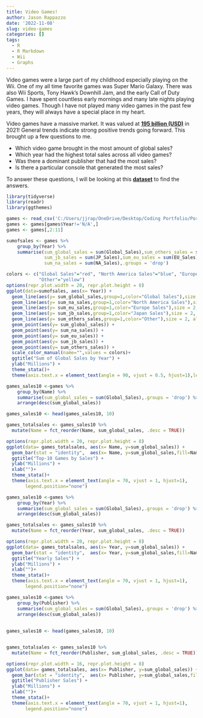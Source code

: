 ```yaml
---
title: Video Games!
author: Jason Rappazzo
date: '2022-11-08'
slug: video-games
categories: []
tags:
  - R
  - R Markdown
  - Wii
  - Graphs
---
```


Video games were a large part of my childhood especially playing on the Wii. One of my all time favorite games was Super Mario Galaxy. There was also Wii Sports, Tony Hawk's Downhill Jam, and the early Call of Duty Games. I have spent countless early mornings and many late nights playing video games. Though I have not played many video games in the past few years, they will always have a special place in my heart. 

Video games have a massive market. It was valued at [**195 billion (USD)**](https://www.grandviewresearch.com/industry-analysis/video-game-market#:~:text=Report%20Overview,12.9%25%20from%202022%20to%202030.) in 2021! General trends indicate strong positive trends going forward. This brought up a few questions to me. 

* Which video game brought in the most amount of global sales?
* Which year had the highest total sales across all video games?
* Was there a dominant publisher that had the most sales?
* Is there a particular console that generated the most sales?

To answer these questions, I will be looking at this [**dataset**](https://www.kaggle.com/datasets/gregorut/videogamesales) to find the answers.

```r
library(tidyverse)
library(readr)
library(ggthemes)

games <- read_csv('C:/Users/jjrap/OneDrive/Desktop/Coding Portfolio/Portfolio Website/content/post/2022-11-08-video-games/vgsales.csv')
games <- games[games$Year!='N/A',]
games <- games[,2:11]
```

```r
sumofsales <- games %>%
    group_by(Year) %>%
    summarise(sum_global_sales = sum(Global_Sales),sum_others_sales = sum(Other_Sales),
              sum_jb_sales = sum(JP_Sales),sum_eu_sales = sum(EU_Sales),
              sum_na_sales = sum(NA_Sales),.groups = 'drop')

colors <- c("Global Sales"="red", "North America Sales"="blue", "Europe Sales"="green", "Japan Sales"="orange",
            "Other"="yellow")
options(repr.plot.width = 20, repr.plot.height = 8)
ggplot(data=sumofsales, aes(x= Year)) +
  geom_line(aes(y= sum_global_sales,group=1,color="Global Sales"),size = 2, alpha = 0.5)+
  geom_line(aes(y= sum_na_sales,group=1,color="North America Sales"),size = 2, alpha = 0.5)+
  geom_line(aes(y= sum_eu_sales,group=1,color="Europe Sales"),size = 2, alpha = 0.5)+
  geom_line(aes(y= sum_jb_sales,group=1,color="Japan Sales"),size = 2, alpha = 0.5)+
  geom_line(aes(y= sum_others_sales,group=1,color="Other"),size = 2, alpha = 0.5)+
  geom_point(aes(y= sum_global_sales)) +
  geom_point(aes(y= sum_na_sales)) +
  geom_point(aes(y= sum_eu_sales)) +
  geom_point(aes(y= sum_jb_sales)) +
  geom_point(aes(y= sum_others_sales)) +
  scale_color_manual(name="",values = colors)+
  ggtitle("Sum of Global Sales by Year") +
  ylab("Millions") +
  theme_stata()+
  theme(axis.text.x = element_text(angle = 90, vjust = 0.5, hjust=1),legend.position="top")
```
```r
games_sales10 <-games %>%
    group_by(Name) %>%
    summarise(sum_global_sales = sum(Global_Sales),.groups = 'drop') %>%
    arrange(desc(sum_global_sales))

games_sales10 <- head(games_sales10, 10)

games_totalsales <- games_sales10 %>%
  mutate(Name = fct_reorder(Name, sum_global_sales, .desc = TRUE))

options(repr.plot.width = 20, repr.plot.height = 8)
ggplot(data= games_totalsales, aes(x= Name, y=sum_global_sales)) +
  geom_bar(stat = "identity",  aes(x= Name, y=sum_global_sales,fill=Name))+
  ggtitle("Top-10 Games by Sales") +
  ylab("Millions") +
  xlab("")+
  theme_stata()+
  theme(axis.text.x = element_text(angle = 70, vjust = 1, hjust=1),
       legend.position="none")
```

```r
games_sales10 <-games %>%
    group_by(Year) %>%
    summarise(sum_global_sales = sum(Global_Sales),.groups = 'drop') %>%
    arrange(desc(sum_global_sales))

games_totalsales <- games_sales10 %>%
  mutate(Name = fct_reorder(Year, sum_global_sales, .desc = TRUE))

options(repr.plot.width = 20, repr.plot.height = 8)
ggplot(data= games_totalsales, aes(x= Year, y=sum_global_sales)) +
  geom_bar(stat = "identity",  aes(x= Year, y=sum_global_sales,fill=Name))+
  ggtitle("Yearly Sales") +
  ylab("Millions") +
  xlab("")+
  theme_stata()+
  theme(axis.text.x = element_text(angle = 70, vjust = 1, hjust=1),
       legend.position="none")
```
```r
games_sales10 <-games %>%
    group_by(Publisher) %>%
    summarise(sum_global_sales = sum(Global_Sales),.groups = 'drop') %>%
    arrange(desc(sum_global_sales)) 
    
  
games_sales10 <- head(games_sales10, 10)


games_totalsales <- games_sales10 %>%
  mutate(Name = fct_reorder(Publisher, sum_global_sales, .desc = TRUE))

options(repr.plot.width = 16, repr.plot.height = 8)
ggplot(data= games_totalsales, aes(x= Publisher, y=sum_global_sales)) +
  geom_bar(stat = "identity",  aes(x= Publisher, y=sum_global_sales,fill=Name))+
  ggtitle("Publisher Sales") +
  ylab("Millions") +
  xlab("")+
  theme_stata()+
  theme(axis.text.x = element_text(angle = 70, vjust = 1, hjust=1),
       legend.position="none")
```


